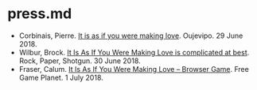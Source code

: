 # press.md

- Corbinais, Pierre. [It is as if you were making love](http://oujevipo.fr/general/6945-it-is-as-if-you-were-making-love/). Oujevipo. 29 June 2018.
- Wilbur, Brock. [It Is As If You Were Making Love is complicated at best](https://www.rockpapershotgun.com/2018/06/30/it-is-as-if-you-were-making-love-is-complicated-at-best/#more-560929). Rock, Paper, Shotgun. 30 June 2018.
- Fraser, Calum. [It Is As If You Were Making Love – Browser Game](https://www.freegameplanet.com/it-is-as-if-you-were-making-love-browser-game/). Free Game Planet. 1 July 2018.
